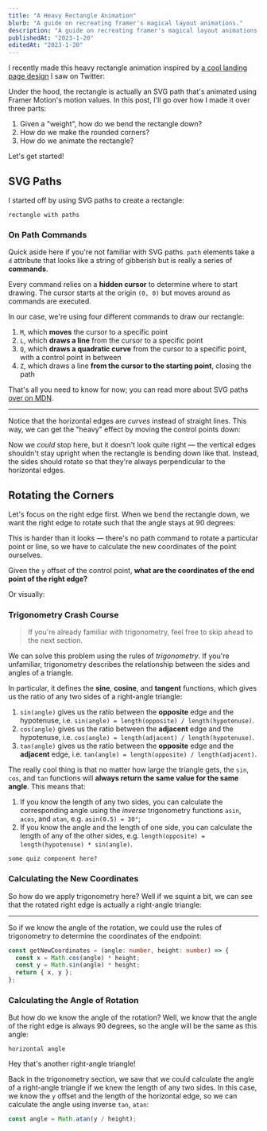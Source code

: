 ```yaml
---
title: "A Heavy Rectangle Animation"
blurb: "A guide on recreating framer's magical layout animations."
description: "A guide on recreating framer's magical layout animations."
publishedAt: "2023-1-20"
editedAt: "2023-1-20"
---
```



I recently made this heavy rectangle animation inspired by [a cool landing page design](https://twitter.com/_justlilian/status/1613549087692824584) I saw on Twitter:

<HeavyRectangleVisualizer />

Under the hood, the rectangle is actually an SVG path that's animated using Framer Motion's motion values. In this post, I'll go over how I made it over three parts:

1. Given a "weight", how do we bend the rectangle down?
2. How do we make the rounded corners?
3. How do we animate the rectangle?

Let's get started!

## SVG Paths

I started off by using SVG paths to create a rectangle:

```
rectangle with paths
```

### On Path Commands

Quick aside here if you're not familiar with SVG paths. `path` elements take a `d` attribute that looks like a string of gibberish but is really a series of **commands**.

Every command relies on a **hidden cursor** to determine where to start drawing. The cursor starts at the origin `(0, 0)` but moves around as commands are executed.

In our case, we're using four different commands to draw our rectangle:

1. `M`, which **moves** the cursor to a specific point
2. `L`, which **draws a line** from the cursor to a specific point
3. `Q`, which **draws a quadratic curve** from the cursor to a specific point, with a control point in between
4. `Z`, which draws a line **from the cursor to the starting point**, closing the path

That's all you need to know for now; you can read more about SVG paths [over on MDN](https://developer.mozilla.org/en-US/docs/Web/SVG/Tutorial/Paths).

---

Notice that the horizontal edges are _curves_ instead of straight lines. This way, we can get the "heavy" effect by moving the control points down:

<HorizontalCurve />

Now we _could_ stop here, but it doesn't look quite right — the vertical edges shouldn't stay upright when the rectangle is bending down like that. Instead, the sides should rotate so that they're always perpendicular to the horizontal edges.

## Rotating the Corners

Let's focus on the right edge first. When we bend the rectangle down, we want the right edge to rotate such that the angle stays at 90 degrees:

<EdgeRotationVisualizer />

This is harder than it looks — there's no path command to rotate a particular point or line, so we have to calculate the new coordinates of the point ourselves.

<ProblemStatement>

Given the `y` offset of the control point, **what are the coordinates of the end point of the right edge?**

</ProblemStatement>

Or visually:

<EdgeRotationProblem />

### Trigonometry Crash Course

> If you're already familiar with trigonometry, feel free to skip ahead to the next section.

We can solve this problem using the rules of _trigonometry_. If you're unfamiliar, trigonometry describes the relationship between the sides and angles of a triangle.

In particular, it defines the **sine**, **cosine**, and **tangent** functions, which gives us the ratio of any two sides of a right-angle triangle:

<TrigonometryFunctions />

1. `sin(angle)` gives us the ratio between the **opposite** edge and the hypotenuse, i.e. `sin(angle) = length(opposite) / length(hypotenuse)`.
2. `cos(angle)` gives us the ratio between the **adjacent** edge and the hypotenuse, i.e. `cos(angle) = length(adjacent) / length(hypotenuse)`.
3. `tan(angle)` gives us the ratio between the **opposite** edge and the **adjacent** edge, i.e. `tan(angle) = length(opposite) / length(adjacent)`.

The really cool thing is that no matter how large the triangle gets, the `sin`, `cos`, and `tan` functions will **always return the same value for the same angle**. This means that:

1. If you know the length of any two sides, you can calculate the corresponding angle using the _inverse_ trigonometry functions `asin`, `acos`, and `atan`, e.g. `asin(0.5) = 30°`;
2. If you know the angle and the length of one side, you can calculate the length of any of the other sides, e.g. `length(opposite) = length(hypotenuse) * sin(angle)`.

```
some quiz component here?
```

### Calculating the New Coordinates

So how do we apply trigonometry here? Well if we squint a bit, we can see that the rotated right edge is actually a right-angle triangle:

---

So if we know the angle of the rotation, we could use the rules of trigonometry to determine the coordinates of the endpoint:

```ts
const getNewCoordinates = (angle: number, height: number) => {
  const x = Math.cos(angle) * height;
  const y = Math.sin(angle) * height;
  return { x, y };
};
```

### Calculating the Angle of Rotation

But how do we know the angle of the rotation? Well, we know that the angle of the right edge is always 90 degrees, so the angle will be the same as this angle:

```
horizontal angle
```

Hey that's another right-angle triangle!

Back in the trigonometry section, we saw that we could calculate the angle of a right-angle triangle if we knew the length of any two sides. In this case, we know the `y` offset and the length of the horizontal edge, so we can calculate the angle using inverse `tan`, `atan`:

```js
const angle = Math.atan(y / height);
```
